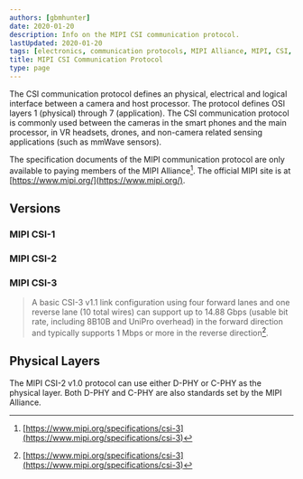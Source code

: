 ```yaml
---
authors: [gbmhunter]
date: 2020-01-20
description: Info on the MIPI CSI communication protocol.
lastUpdated: 2020-01-20
tags: [electronics, communication protocols, MIPI Alliance, MIPI, CSI, CSI-2, CSI-3, interfaces, D-PHY, C-PHY, OSI]
title: MIPI CSI Communication Protocol
type: page
---
```


<WarningIsNotes />

The CSI communication protocol defines an physical, electrical and logical interface between a camera and host processor. The protocol defines OSI layers 1 (physical) through 7 (application). The CSI communication protocol is commonly used between the cameras in the smart phones and the main processor, in VR headsets, drones, and non-camera related sensing applications (such as mmWave sensors).

The specification documents of the MIPI communication protocol are only available to paying members of the MIPI Alliance[^mipi-csi-3-specs]. The official MIPI site is at [https://www.mipi.org/](https://www.mipi.org/).

## Versions

### MIPI CSI-1

### MIPI CSI-2

### MIPI CSI-3

> A basic CSI-3 v1.1 link configuration using four forward lanes and one reverse lane (10 total wires) can support up to 14.88 Gbps (usable bit rate, including 8B10B and UniPro overhead) in the forward direction and typically supports 1 Mbps or more in the reverse direction[^mipi-csi-3-specs].

## Physical Layers

The MIPI CSI-2 v1.0 protocol can use either D-PHY or C-PHY as the physical layer. Both D-PHY and C-PHY are also standards set by the MIPI Alliance.

[^mipi-csi-3-specs]: [https://www.mipi.org/specifications/csi-3](https://www.mipi.org/specifications/csi-3)
